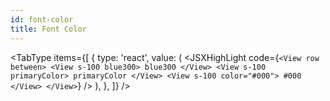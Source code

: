 ```yaml
---
id: font-color
title: Font Color
---
```



<FontColor />

<TabType
  items={[
    {
      type: 'react',
      value: (
        <JSXHighLight
          code={`
<View row between>
  <View s-100 blue300>
    blue300
  </View>
  <View s-100 primaryColor>
    primaryColor
  </View>
  <View s-100 color="#000">
    #000
  </View>
</View>
`}
        />
      ),
    },
  ]}
/>
